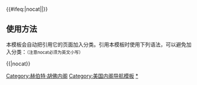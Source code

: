 {{Navbox
|name = Herbert Hoover cabinet
|title = [[美国总统]][[赫伯特·胡佛]][[美国总统内阁列表|内阁]]（1929年-1933年）
|image = [[File:President Hoover portrait.jpg|100px|赫伯特·胡佛，第三十一任美国总统。]]

|group1 =[[美国副总统|副总统]]
|list1=[[查尔斯·柯蒂斯]] （1929年-1933年）

|group2=[[美国国务卿|国务卿]]
|list2= [[弗兰克·B·凯洛格]] （1929年） - [[亨利·刘易斯·史汀生|亨利·L·史汀生]] （1929年-1933年）

|group3=[[美国战争部长|战争部长]]
|list3=[[詹姆斯·威廉·古德|詹姆斯·W·古德]] （1929年） - [[帕特里克·杰伊·赫尔利|帕特里克·J·赫尔利]] （1929年-1933年）

|group4=[[美国财政部长|财政部长]]
|list4=[[安德鲁·W·梅隆]] （1929年-1932） - [[奥格登·L·米尔斯]] （1932-1933年）  

|group5=[[美国司法部长|司法部长]]
|list5= [[威廉·D·米切尔]] （1929年-1933年）

|group6=[[美国邮政部长|邮政部长]]
|list6=[[沃尔特·F·布朗]] （1929年-1933年）

|group7=[[美国海军部长|海军部长]]
|list7=[[查尔斯·弗朗西斯·亚当斯三世]] （1929年-1933年）

|group8=[[美国内政部长|内政部长]]
|list8=[[雷伊·L·威尔伯]] （1929年-1933年）

|group9=[[美国农业部长|农业部长]]
|list9=[[亚瑟·M·海德]] （1929年-1933年）

|group10=[[美国商务部长|商务部长]]
|list10=[[罗伯特·P·拉蒙特]] （1929年-1932年） - [[雷伊·D·查平]] （1932年-1933年）

|group11=[[U美国劳工部长|劳工部长]]
|list11=[[詹姆斯·J·戴维斯]] （1929年-1930年） - [[威廉·N·杜克]] （1930年-1933年）
}}<includeonly>{{#ifeq:{{{1}}}|nocat||[[Category:赫伯特·胡佛内阁]]}}</includeonly><noinclude>

== 使用方法 ==
本模板会自动把引用它的页面加入分类。引用本模板时使用下列语法，可以避免加入分类：<small>（注意nocat必须为英文小写）</small>
 
<nowiki>{{</nowiki>{{PAGENAME}}<nowiki>|nocat}}</nowiki>

[[Category:美国内阁导航模板]]
[[Category:赫伯特·胡佛内阁|*]]
</noinclude>